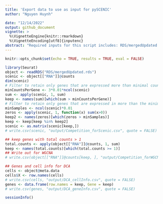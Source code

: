```yaml
---
title: 'Export data to use as input for pySCENIC'
author: "Nguyen Huynh"

date: "12/14/2022"
output: github_document
vignette: >
  %\VignetteEngine{knitr::rmarkdown}
  %\VignetteEncoding[utf8]{inputenc}
abstract: "Required inputs for this script includes: RDS/mergedUpdated.rds, which is the single cell RNA seq seurat object that was generated from earlier script."
---
```


```r
knitr::opts_chunk$set(echo = TRUE, results = TRUE, eval = FALSE)
```

```r
library(Seurat)
object <- readRDS("RDS/mergedUpdated.rds")
scenic <- object[["RNA"]]@counts
dim(scenic)
# Filter to retain only genes that are expressed more than minimal counts per gene threshold
minCountsPerGene <- 3*0.01*ncol(scenic)
sum <- apply(scenic, 1, sum)
keep <- names(sum)[which(sum > minCountsPerGene)]
# Filter to retain only genes that are expressed in more than the minimal number of cells
minSamples <- ncol(scenic)*0.01
zeros <- apply(scenic, 1, function(x) sum(x>0))
keep2 <- names(zeros)[which(zeros > minSamples)]
keep <- keep[keep %in% keep2]
scenic <- as.matrix(scenic[keep,])
# write.csv(scenic, "output/Competition_forScenic.csv", quote = FALSE)
```

```r
## keep genes with total counts > 1
total.counts <- apply(object[["RNA"]]@counts, 1, sum)
keep <- names(total.counts)[which(total.counts >= 1)]
## Write out for WGCNA 
# write.csv(object[["RNA"]]@counts[keep, ], "output/Competition_forWGCNA.csv", quote=FALSE)
```

```r
## Genes and cell info for DCA
cells <- object@meta.data
cells$X <- row.names(cells)
# write.csv(cells, "output/DCA_cellInfo.csv", quote = FALSE)
genes <- data.frame(row.names = keep, Gene = keep)
# write.csv(genes, "output/DCA_geneInfo.csv", quote = FALSE)
```

```r
sessionInfo()
```


